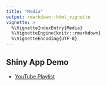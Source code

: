 ---
title: "Media"
output: rmarkdown::html_vignette
vignette: >
  %\VignetteIndexEntry{Media}
  %\VignetteEngine{knitr::rmarkdown}
  %\VignetteEncoding{UTF-8}
---

## Shiny App Demo

- [YouTube Playlist](https://www.youtube.com/watch?v=v-qSC6bVstE&list=PLDfCKV3ey8-fPVNyOxd6dJfptZLXKTpRl)


